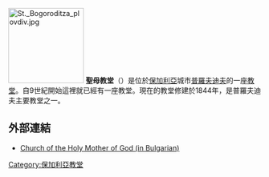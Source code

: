[[File:St._Bogoroditza_plovdiv.jpg|150px]]
'''聖母教堂'''（{{lang-bg|Църква Света Богородица}}）是位於[[保加利亞|保加利亞]]城市[[普羅夫迪夫|普羅夫迪夫]]的一座[[教堂|教堂]]。自9世紀開始這裡就已經有一座教堂。現在的教堂修建於1844年，是普羅夫迪夫主要教堂之一。
== 外部連結 ==
* [https://archive.is/20130221224950/http://www.plovdivcity.net/bg/plovdiv_church_st_bogoroditza.htm Church of the Holy Mother of God (in Bulgarian)] 
{{coord|42|8|52.12|N|24|45|2.31|E|region:BG|display=title}}
[[Category:保加利亞教堂|Category:保加利亞教堂]]